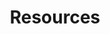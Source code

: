 ---
title: Resources
icon: IconHelp
info: Terminology definitions and community links.
image: /images/user-guide/glossary/glossary.png
sectionInfo: Terminology resources and community information
---
